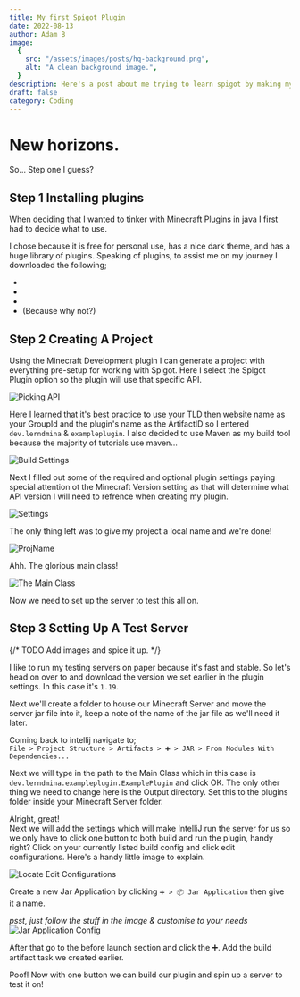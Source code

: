 ```yaml
---
title: My first Spigot Plugin
date: 2022-08-13
author: Adam B
image:
  {
    src: "/assets/images/posts/hq-background.png",
    alt: "A clean background image.",
  }
description: Here's a post about me trying to learn spigot by making my first plugin. This is mostly documentation for myself.
draft: false
category: Coding
---
```



# New horizons.

So...
Step one I guess?

## Step 1 Installing plugins

When deciding that I wanted to tinker with Minecraft Plugins in java I first had to decide what <Link href="https://en.wikipedia.org/wiki/Integrated_development_environment" text="IDE"/> to use.

I chose <Link href="https://www.jetbrains.com/idea/" text="IntelliJ"/> because it is free for personal use, has a nice dark theme, and has a huge library of plugins. Speaking of plugins, to assist me on my journey I downloaded the following;

- <Link
    href="https://plugins.jetbrains.com/plugin/10044-atom-material-icons"
    text="Atom Material Icons"
  />
- <Link
    href="https://plugins.jetbrains.com/plugin/8006-material-theme-ui"
    text="Material Theme UI"
  />
- <Link
    href="https://plugins.jetbrains.com/plugin/8327-minecraft-development"
    text="Minecraft Development"
  />
- <Link
    href="https://plugins.jetbrains.com/plugin/8575-nyan-progress-bar"
    text="Nyan Progress Bar"
  /> (Because why not?)

## Step 2 Creating A Project

Using the Minecraft Development plugin I can generate a project with everything pre-setup for working with Spigot. Here I select the Spigot Plugin option so the plugin will use that specific API.

![Picking API](/assets/images/posts/first-spigot-plugin/chooseapi.png)

Here I learned that it's best practice to use your TLD then website name as your GroupId and the plugin's name as the ArtifactID so I entered `dev.lerndmina` & `exampleplugin`.
I also decided to use Maven as my build tool because the majority of tutorials use maven...

![Build Settings](/assets/images/posts/first-spigot-plugin/buildsettings.png)

Next I filled out some of the required and optional plugin settings paying special attention ot the Minecraft Version setting as that will determine what API version I will need to refrence when creating my plugin.

![Settings](/assets/images/posts/first-spigot-plugin/settings.png)

The only thing left was to give my project a local name and we're done!

![ProjName](/assets/images/posts/first-spigot-plugin/projname.png)

Ahh. The glorious main class!

![The Main Class](/assets/images/posts/first-spigot-plugin/justcreated.png)

Now we need to set up the server to test this all on.

## Step 3 Setting Up A Test Server

{/* TODO Add images and spice it up. */}

I like to run my testing servers on paper because it's fast and stable. So let's head on over to <Link href="https://papermc.io/downloads" text="papermc.io"/> and download the version we set earlier in the plugin settings. In this case it's `1.19`.

Next we'll create a folder to house our Minecraft Server and move the server jar file into it, keep a note of the name of the jar file as we'll need it later.

Coming back to intellij navigate to;  
`File > Project Structure > Artifacts > ➕ > JAR > From Modules With Dependencies...`

Next we will type in the path to the Main Class which in this case is `dev.lerndmina.exampleplugin.ExamplePlugin` and click OK. The only other thing we need to change here is the Output directory. Set this to the plugins folder inside your Minecraft Server folder.

Alright, great!  
Next we will add the settings which will make IntelliJ run the server for us so we only have to click one button to both build and run the plugin, handy right? Click on your currently listed build config and click edit configurations. Here's a handy little image to explain.

![Locate Edit Configurations](/assets/images/posts/first-spigot-plugin/editconfigurations-location.png)

Create a new Jar Application by clicking `➕ > 📦 Jar Application` then give it a name.

_psst, just follow the stuff in the image & customise to your needs_
![Jar Application Config](/assets/images/posts/first-spigot-plugin/JarApplicationConfig.png)

After that go to the before launch section and click the ➕. Add the build artifact task we created earlier.

Poof! Now with one button we can build our plugin and spin up a server to test it on!
